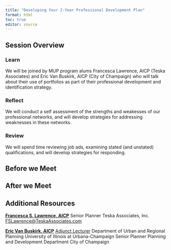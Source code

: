 ```yaml
---
title: "Developing Your 2-Year Professional Development Plan"
format: html
toc: true
editor: source
---
```

## Session Overview

### Learn

We will be joined by MUP program alums Francesca Lawrence, AICP (Teska Associates) and Eric Van Buskirk, AICP (City of Champaign) who will talk about their use of portfolios as part of their professional development and identification strategy. 

### Reflect

We will conduct a self assessment of the strengths and weakesses of our professional networks, and will develop strategies for addressing weaknesses in these networks. 

### Review

We will spend time reviewing job ads, examining stated (and unstated) qualifications, and will develop strategies for responding.

## Before we Meet

## After we Meet

## Additional Resources

**[Francesca S. Lawrence, AICP](https://www.linkedin.com/in/francesca-sallinger-lawrence/)**
Senior Planner
Teska Associates, Inc.
[FSLawrence@TeskaAssociates.com](mailto:FSLawrence@TeskaAssociates.com)

**[Eric Van Buskirk, AICP](https://www.linkedin.com/in/eric-van-buskirk-aicp-62baa6301/)**
[Adjunct Lecturer](https://urban.illinois.edu/people/profiles/eric-van-buskirk-aicp/)
Department of Urban and Regional Planning
University of Illinois at Urbana-Champaign
Senior Planner
Planning and Development Department
City of Champaign
